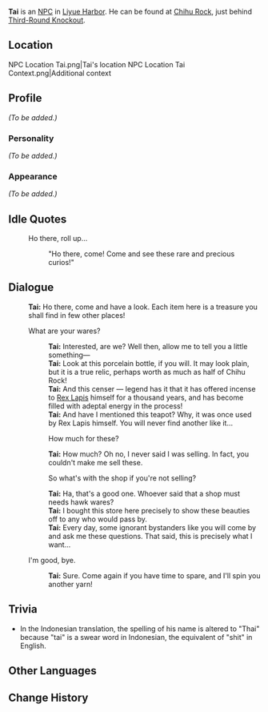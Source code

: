 {{Meta
<!-- REMOVE THIS TEMPLATE AFTER ADDING MISSING INFO -->
|missing_NPC_profile  = yes
}}
{{Character Infobox
|image            = NPC Tai.png
|region           = Liyue
|type             = NPC
}}
'''Tai''' is an [[NPC]] in [[Liyue Harbor]]. He can be found at [[Chihu Rock]], just behind [[Third-Round Knockout]].

==Location==
<gallery>
NPC Location Tai.png|Tai's location
NPC Location Tai Context.png|Additional context
</gallery>

==Profile==
<!-- detailed story/lore information goes here -->
''(To be added.)''

===Personality===
''(To be added.)''

===Appearance===
''(To be added.)''

==Idle Quotes==
{{Dialogue start}}
: {{DIcon|Idle}} Ho there, roll up...
:: {{A|VO Tai 01.ogg}} "Ho there, come! Come and see these rare and precious curios!"
{{Dialogue end}}

==Dialogue==
{{Dialogue start}}
:'''Tai:''' Ho there, come and have a look. Each item here is a treasure you shall find in few other places!
:{{DIcon}} What are your wares?
::'''Tai:''' Interested, are we? Well then, allow me to tell you a little something&mdash;
::'''Tai:''' Look at this porcelain bottle, if you will. It may look plain, but it is a true relic, perhaps worth as much as half of Chihu Rock!
::'''Tai:''' And this censer &mdash; legend has it that it has offered incense to [[Rex Lapis]] himself for a thousand years, and has become filled with adeptal energy in the process!
::'''Tai:''' And have I mentioned this teapot? Why, it was once used by Rex Lapis himself. You will never find another like it...
::{{DIcon}} How much for these?
::'''Tai:''' How much? Oh no, I never said I was selling. In fact, you couldn't make me sell these.
::{{DIcon}} So what's with the shop if you're not selling?
::'''Tai:''' Ha, that's a good one. Whoever said that a shop must needs hawk wares?
::'''Tai:''' I bought this store here precisely to show these beauties off to any who would pass by.
::'''Tai:''' Every day, some ignorant bystanders like you will come by and ask me these questions. That said, this is precisely what I want...
:{{DIcon}} I'm good, bye.
::'''Tai:''' Sure. Come again if you have time to spare, and I'll spin you another yarn!
{{Dialogue end}}

==Trivia==
* In the Indonesian translation, the spelling of his name is altered to "Thai" because "tai" is a swear word in Indonesian, the equivalent of "shit" in English.

==Other Languages==
{{Other Languages
|default_hidden = 1
|en      = Tai
|zhs     = 阿泰
|zhs_rm  = Ā Tài
|zht     = 阿泰
|zht_rm  = Ā Tài
|ja      = 阿泰
|ja_rm   = Atai{{Assumed}}
|ko      = 태수
|ko_rm   = Taesu
|es      = Tai
|fr      = Tai
|ru      = Атай
|th      = Tai
|vi      = Tai
|de      = Tai
|id      = Thai
|pt      = Tai
|tr      = Tai
|it      = Tai
}}

==Change History==
{{Change History|1.0}}